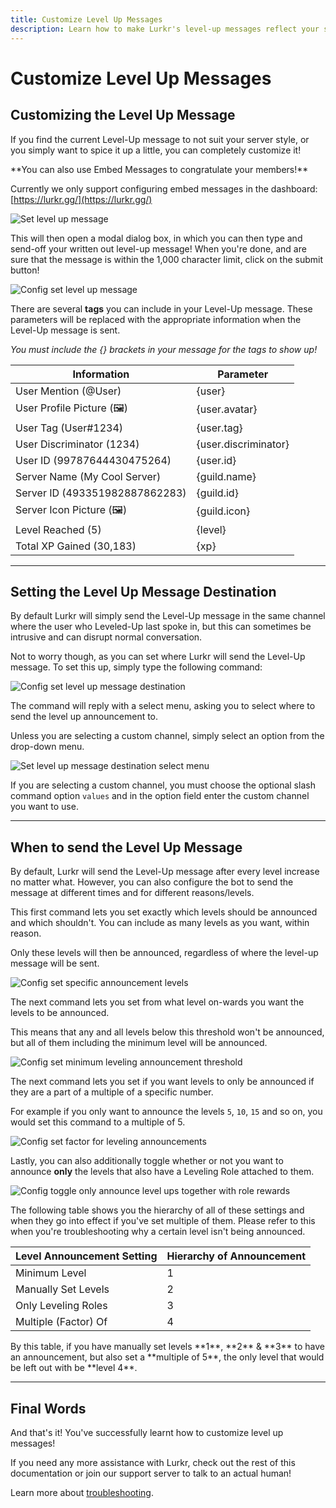 ```yaml
---
title: Customize Level Up Messages
description: Learn how to make Lurkr's level-up messages reflect your server's personality
---
```


# Customize Level Up Messages

## Customizing the Level Up Message

If you find the current Level-Up message to not suit your server style, or you simply want to spice it up a little, you can completely customize it!

<Callout type="default">
**You can also use Embed Messages to congratulate your members!**

Currently we only support configuring embed messages in the dashboard: [https://lurkr.gg/](https://lurkr.gg/)
</Callout>

![Set level up message](../_assets/set-level-up-message-modal.png)

This will then open a modal dialog box, in which you can then type and send-off your written out level-up message! When you're done, and are sure that the message is within the 1,000 character limit, click on the submit button!

![Config set level up message](../_assets/config-set-level-up-message.png)

There are several **tags** you can include in your Level-Up message. These parameters will be replaced with the appropriate information when the Level-Up message is sent.

_You must include the {} brackets in your message for the tags to show up!_

| Information | Parameter |
|-------------|-----------|
| User Mention (@User) | {user} |
| User Profile Picture (🖼️) | {user.avatar} |
| User Tag (User#1234) | {user.tag} |
| User Discriminator (1234) | {user.discriminator} |
| User ID (99787644430475264) | {user.id} |
| Server Name (My Cool Server) | {guild.name} |
| Server ID (493351982887862283) | {guild.id} |
| Server Icon Picture (🖼️) | {guild.icon} |
| Level Reached (5) | {level} |
| Total XP Gained (30,183) | {xp} |

---

## Setting the Level Up Message Destination

By default Lurkr will simply send the Level-Up message in the same channel where the user who Leveled-Up last spoke in, but this can sometimes be intrusive and can disrupt normal conversation.

Not to worry though, as you can set where Lurkr will send the Level-Up message. To set this up, simply type the following command:

![Config set level up message destination](../_assets/config-set-level-up-message-destination.png)

The command will reply with a select menu, asking you to select where to send the level up announcement to.

Unless you are selecting a custom channel, simply select an option from the drop-down menu.

![Set level up message destination select menu](../_assets/set-level-up-message-destination-select-menu.png)

If you are selecting a custom channel, you must choose the optional slash command option `values` and in the option field enter the custom channel you want to use.

---

## When to send the Level Up Message

By default, Lurkr will send the Level-Up message after every level increase no matter what. However, you can also configure the bot to send the message at different times and for different reasons/levels.

This first command lets you set exactly which levels should be announced and which shouldn't. You can include as many levels as you want, within reason.

Only these levels will then be announced, regardless of where the level-up message will be sent.

![Config set specific announcement levels](../_assets/config-set-specific-announcement-levels.png)

The next command lets you set from what level on-wards you want the levels to be announced.

This means that any and all levels below this threshold won't be announced, but all of them including the minimum level will be announced.

![Config set minimum leveling announcement threshold](../_assets/config-set-minimum-leveling-announcement-threshold.png)

The next command lets you set if you want levels to only be announced if they are a part of a multiple of a specific number.

For example if you only want to announce the levels `5`, `10`, `15` and so on, you would set this command to a multiple of 5.

![Config set factor for leveling announcements](../_assets/config-set-factor-for-leveling-announcements.png)

Lastly, you can also additionally toggle whether or not you want to announce **only** the levels that also have a Leveling Role attached to them.

![Config toggle only announce level ups together with role rewards](../_assets/config-toggle-only-announce-level-ups-together-with-role-rewards.png)

The following table shows you the hierarchy of all of these settings and when they go into effect if you've set multiple of them. Please refer to this when you're troubleshooting why a certain level isn't being announced.

| Level Announcement Setting | Hierarchy of Announcement |
|----------------------------|---------------------------|
| Minimum Level | 1 |
| Manually Set Levels | 2 |
| Only Leveling Roles | 3 |
| Multiple (Factor) Of | 4 |

<Callout type="info">
By this table, if you have manually set levels **1**, **2** & **3** to have an announcement, but also set a **multiple of 5**, the only level that would be left out with be **level 4**.
</Callout>

---

## Final Words

And that's it! You've successfully learnt how to customize level up messages!

If you need any more assistance with Lurkr, check out the rest of this documentation or join our support server to talk to an actual human!

Learn more about [troubleshooting](/bot/information/troubleshooting).